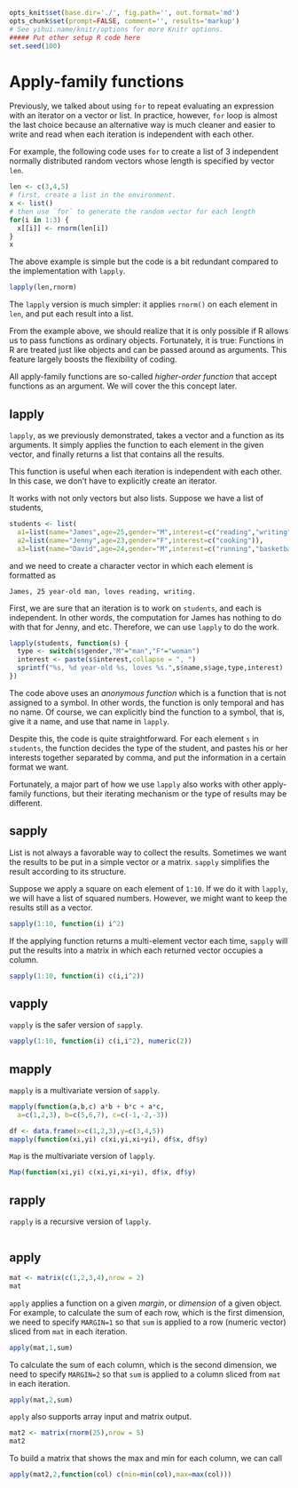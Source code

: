 ```r
opts_knit$set(base.dir='./', fig.path='', out.format='md')
opts_chunk$set(prompt=FALSE, comment='', results='markup')
# See yihui.name/knitr/options for more Knitr options.
##### Put other setup R code here
set.seed(100)
```

# Apply-family functions

Previously, we talked about using `for` to repeat evaluating an expression with an iterator on a vector or list. In practice, however, `for` loop is almost the last choice because an alternative way is much cleaner and easier to write and read when each iteration is independent with each other.

For example, the following code uses `for` to create a list of 3 independent normally distributed random vectors whose length is specified by vector `len`.

```r
len <- c(3,4,5)
# first, create a list in the environment.
x <- list()
# then use `for` to generate the random vector for each length
for(i in 1:3) {
  x[[i]] <- rnorm(len[i])
}
x
```

The above example is simple but the code is a bit redundant compared to the implementation with `lapply`.

```r
lapply(len,rnorm)
```

The `lapply` version is much simpler: it applies `rnorm()` on each element in `len`, and put each result into a list. 

From the example above, we should realize that it is only possible if R allows us to pass functions as ordinary objects. Fortunately, it is true: Functions in R are treated just like objects and can be passed around as arguments. This feature largely boosts the flexibility of coding.

All apply-family functions are so-called *higher-order function* that accept functions as an argument. We will cover the this concept later.

## lapply

`lapply`, as we previously demonstrated, takes a vector and a function as its arguments. It simply applies the function to each element in the given vector, and finally returns a list that contains all the results.

This function is useful when each iteration is independent with each other. In this case, we don't have to explicitly create an iterator.

It works with not only vectors but also lists. Suppose we have a list of students,

```r
students <- list(
  a1=list(name="James",age=25,gender="M",interest=c("reading","writing")),
  a2=list(name="Jenny",age=23,gender="F",interest=c("cooking")),
  a3=list(name="David",age=24,gender="M",interest=c("running","basketball")))
```

and we need to create a character vector in which each element is formatted as

```
James, 25 year-old man, loves reading, writing.
```

First, we are sure that an iteration is to work on `students`, and each is independent. In other words, the computation for James has nothing to do with that for Jenny, and etc. Therefore, we can use `lapply` to do the work.

```r
lapply(students, function(s) {
  type <- switch(s$gender,"M"="man","F"="woman")
  interest <- paste(s$interest,collapse = ", ")
  sprintf("%s, %d year-old %s, loves %s.",s$name,s$age,type,interest)
})
```

The code above uses an *anonymous function* which is a function that is not assigned to a symbol. In other words, the function is only temporal and has no name. Of course, we can explicitly bind the function to a symbol, that is, give it a name, and use that name in `lapply`.

Despite this, the code is quite straightforward. For each element `s` in `students`, the function decides the type of the student, and pastes his or her interests together separated by comma, and put the information in a certain format we want.

Fortunately, a major part of how we use `lapply` also works with other apply-family functions, but their iterating mechanism or the type of results may be different.

## sapply

List is not always a favorable way to collect the results. Sometimes we want the results to be put in a simple vector or a matrix. `sapply` simplifies the result according to its structure.

Suppose we apply a square on each element of `1:10`. If we do it with `lapply`, we will have a list of squared numbers. However, we might want to keep the results still as a vector.

```r
sapply(1:10, function(i) i^2)
```

If the applying function returns a multi-element vector each time, `sapply` will put the results into a matrix in which each returned vector occupies a column.

```r
sapply(1:10, function(i) c(i,i^2))
```

## vapply

`vapply` is the safer version of `sapply`. 

```r
vapply(1:10, function(i) c(i,i^2), numeric(2))
```


## mapply

`mapply` is a multivariate version of `sapply`.

```r
mapply(function(a,b,c) a*b + b*c + a*c, 
  a=c(1,2,3), b=c(5,6,7), c=c(-1,-2,-3))
```

```r
df <- data.frame(x=c(1,2,3),y=c(3,4,5))
mapply(function(xi,yi) c(xi,yi,xi+yi), df$x, df$y)
```


`Map` is the multivariate version of `lapply`.

```r
Map(function(xi,yi) c(xi,yi,xi+yi), df$x, df$y)
```


## rapply

`rapply` is a recursive version of `lapply`.

```r

```


## apply

```r
mat <- matrix(c(1,2,3,4),nrow = 2)
mat
```

`apply` applies a function on a given *margin*, or *dimension* of a given object. For example, to calculate the sum of each row, which is the first dimension, we need to specify `MARGIN=1` so that `sum` is applied to a row (numeric vector) sliced from `mat` in each iteration.

```r
apply(mat,1,sum)
```

To calculate the sum of each column, which is the second dimension, we need to specify `MARGIN=2` so that `sum` is applied to a column sliced from `mat` in each iteration.

```r
apply(mat,2,sum)
```

`apply` also supports array input and matrix output. 

```r
mat2 <- matrix(rnorm(25),nrow = 5)
mat2
```

To build a matrix that shows the max and min for each column, we can call

```r
apply(mat2,2,function(col) c(min=min(col),max=max(col)))
```
